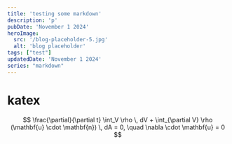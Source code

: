 ```yaml
---
title: 'testing some markdown'
description: 'p'
pubDate: 'November 1 2024'
heroImage: 
  src: '/blog-placeholder-5.jpg'
  alt: 'blog placeholder'
tags: ["test"]
updatedDate: 'November 1 2024'
series: "markdown"
---
```


# katex
$$
\frac{\partial}{\partial t} \int_V \rho \, dV + \int_{\partial V} \rho (\mathbf{u} \cdot \mathbf{n}) \, dA = 0, \quad \nabla \cdot \mathbf{u} = 0
$$


